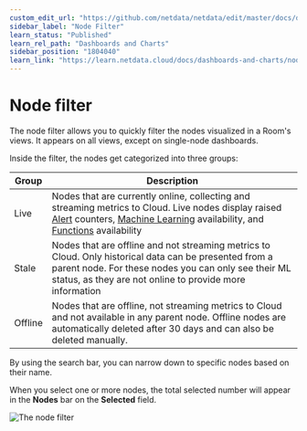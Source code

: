 ```yaml
---
custom_edit_url: "https://github.com/netdata/netdata/edit/master/docs/dashboards-and-charts/node-filter.md"
sidebar_label: "Node Filter"
learn_status: "Published"
learn_rel_path: "Dashboards and Charts"
sidebar_position: "1804040"
learn_link: "https://learn.netdata.cloud/docs/dashboards-and-charts/node-filter"
---
```


# Node filter

The node filter allows you to quickly filter the nodes visualized in a Room's views. It appears on all views, except on single-node dashboards.

Inside the filter, the nodes get categorized into three groups:

| Group   | Description                                                                                                                                                                                                                                                                                    |
|---------|------------------------------------------------------------------------------------------------------------------------------------------------------------------------------------------------------------------------------------------------------------------------------------------------|
| Live    | Nodes that are currently online, collecting and streaming metrics to Cloud. Live nodes display raised [Alert](/docs/dashboards-and-charts/tabs/alerts) counters, [Machine Learning](https://github.com/netdata/netdata/blob/master/src/ml/README.md) availability, and [Functions](/docs/top-consumers) availability |
| Stale   | Nodes that are offline and not streaming metrics to Cloud. Only historical data can be presented from a parent node. For these nodes you can only see their ML status, as they are not online to provide more information                                                                      |
| Offline | Nodes that are offline, not streaming metrics to Cloud and not available in any parent node. Offline nodes are automatically deleted after 30 days and can also be deleted manually.                                                                                                           |

By using the search bar, you can narrow down to specific nodes based on their name.

When you select one or more nodes, the total selected number will appear in the **Nodes** bar on the **Selected** field.

![The node filter](https://user-images.githubusercontent.com/70198089/225249850-60ce4fcc-4398-4412-a6b5-6082308f4e60.png)
